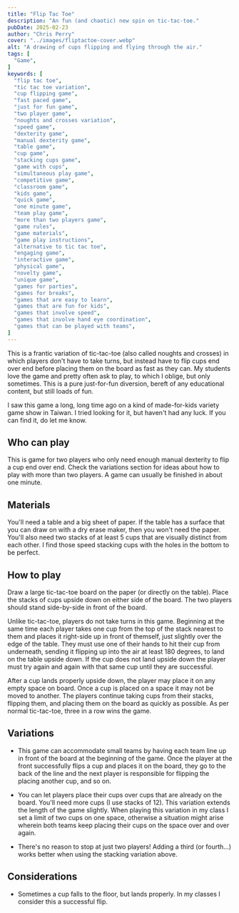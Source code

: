 ```yaml
---
title: "Flip Tac Toe"
description: "An fun (and chaotic) new spin on tic-tac-toe."
pubDate: 2025-02-23
author: "Chris Perry"
cover: "../images/fliptactoe-cover.webp"
alt: "A drawing of cups flipping and flying through the air."
tags: [
  "Game",
]
keywords: [
  "flip tac toe",
  "tic tac toe variation",
  "cup flipping game",
  "fast paced game",
  "just for fun game",
  "two player game",
  "noughts and crosses variation",
  "speed game",
  "dexterity game",
  "manual dexterity game",
  "table game",
  "cup game",
  "stacking cups game",
  "game with cups",
  "simultaneous play game",
  "competitive game",
  "classroom game",
  "kids game",
  "quick game",
  "one minute game",
  "team play game",
  "more than two players game",
  "game rules",
  "game materials",
  "game play instructions",
  "alternative to tic tac toe",
  "engaging game",
  "interactive game",
  "physical game",
  "novelty game",
  "unique game",
  "games for parties",
  "games for breaks",
  "games that are easy to learn",
  "games that are fun for kids",
  "games that involve speed",
  "games that involve hand eye coordination",
  "games that can be played with teams",
]
---
```



This is a frantic variation of tic-tac-toe (also called noughts and crosses) in which players don't have to take turns, but instead have to flip cups end over end before placing them on the board as fast as they can. My students love the game and pretty often ask to play, to which I oblige, but only sometimes. This is a pure just-for-fun diversion, bereft of any educational content, but still loads of fun.

I saw this game a long, long time ago on a kind of made-for-kids variety game show in Taiwan. I tried looking for it, but haven't had any luck. If you can find it, do let me know.

## Who can play

This is game for two players who only need enough manual dexterity to flip a cup end over end. Check the variations section for ideas about how to play with more than two players. A game can usually be finished in about one minute.

## Materials

You'll need a table and a big sheet of paper. If the table has a surface that you can draw on with a dry erase maker, then you won't need the paper. You'll also need two stacks of at least 5 cups that are visually distinct from each other. I find those speed stacking cups with the holes in the bottom to be perfect.

## How to play

<PostPicture src={fliptactoe1} alt="A game of Flip Tac Toe ready to be played." />

Draw a large tic-tac-toe board on the paper (or directly on the table). Place the stacks of cups upside down on either side of the board. The two players should stand side-by-side in front of the board.

Unlike tic-tac-toe, players do not take turns in this game. Beginning at the same time each player takes one cup from the top of the stack nearest to them and places it right-side up in front of themself, just slightly over the edge of the table. They must use one of their hands to hit their cup from underneath, sending it flipping up into the air at least 180 degrees, to land on the table upside down. If the cup does not land upside down the player must try again and again with that same cup until they are successful.

<PostPicture src={fliptactoe2} alt="A successful flip." />

After a cup lands properly upside down, the player may place it on any empty space on board. Once a cup is placed on a space it may not be moved to another. The players continue taking cups from their stacks, flipping them, and placing them on the board as quickly as possible. As per normal tic-tac-toe, three in a row wins the game.

## Variations

* This game can accommodate small teams by having each team line up in front of the board at the beginning of the game. Once the player at the front successfully flips a cup and places it on the board, they go to the back of the line and the next player is responsible for flipping the placing another cup, and so on.

* You can let players place their cups over cups that are already on the board. You'll need more cups (I use stacks of 12). This variation extends the length of the game slightly. When playing this variation in my class I set a limit of two cups on one space, otherwise a situation might arise wherein both teams keep placing their cups on the space over and over again.

* There's no reason to stop at just two players! Adding a third (or fourth...) works better when using the stacking variation above.

## Considerations

* Sometimes a cup falls to the floor, but lands properly. In my classes I consider this a successful flip.
 